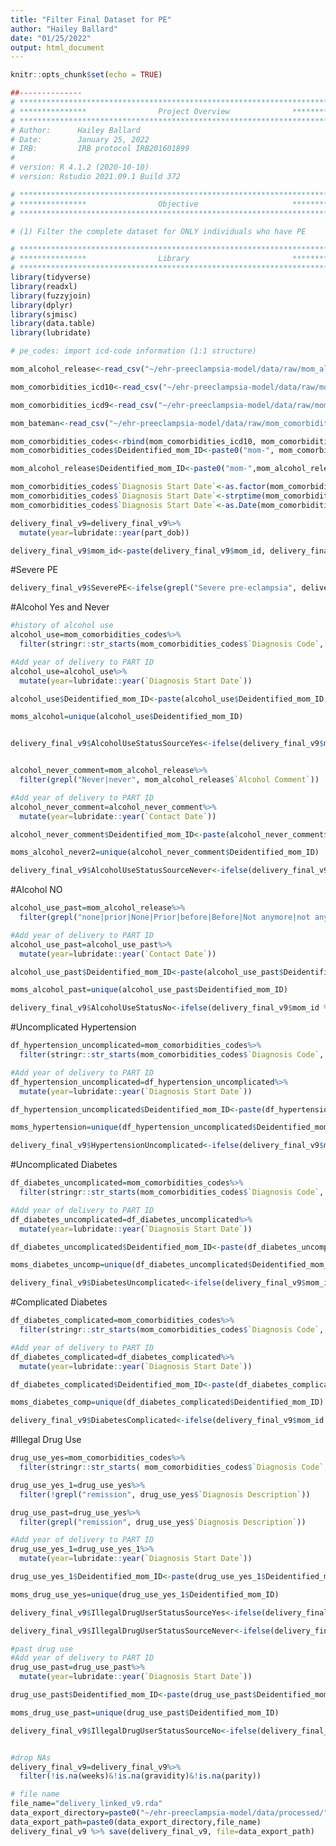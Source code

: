 ```yaml
---
title: "Filter Final Dataset for PE"
author: "Hailey Ballard"
date: "01/25/2022"
output: html_document
---
```


```r
knitr::opts_chunk$set(echo = TRUE)
```

```r
##-------------- 
# **************************************************************************** #
# ***************                Project Overview              *************** #
# **************************************************************************** #
# Author:      Hailey Ballard
# Date:        January 25, 2022
# IRB:         IRB protocol IRB201601899  
#
# version: R 4.1.2 (2020-10-10)
# version: Rstudio 2021.09.1 Build 372  

# **************************************************************************** #
# ***************                Objective                     *************** #
# **************************************************************************** #

# (1) Filter the complete dataset for ONLY individuals who have PE

```


```r
# **************************************************************************** #
# ***************                Library                       *************** #
# **************************************************************************** #
library(tidyverse)
library(readxl)
library(fuzzyjoin)
library(dplyr)
library(sjmisc)
library(data.table)
library(lubridate)
```

```r

# pe_codes: import icd-code information (1:1 structure)

mom_alcohol_release<-read_csv("~/ehr-preeclampsia-model/data/raw/mom_alcohol_release.csv")

mom_comorbidities_icd10<-read_csv("~/ehr-preeclampsia-model/data/raw/mom_comorbidities_list_ICD10_release.csv")

mom_comorbidities_icd9<-read_csv("~/ehr-preeclampsia-model/data/raw/mom_comorbidities_list_ICD9_release.csv")

mom_bateman<-read_csv("~/ehr-preeclampsia-model/data/raw/mom_comorbidities_list_batman_release.csv")

mom_comorbidities_codes<-rbind(mom_comorbidities_icd10, mom_comorbidities_icd9)
mom_comorbidities_codes$Deidentified_mom_ID<-paste0("mom-", mom_comorbidities_codes$Deidentified_mom_ID)

mom_alcohol_release$Deidentified_mom_ID<-paste0("mom-",mom_alcohol_release$Deidentified_mom_ID)

mom_comorbidities_codes$`Diagnosis Start Date`<-as.factor(mom_comorbidities_codes$`Diagnosis Start Date`)
mom_comorbidities_codes$`Diagnosis Start Date`<-strptime(mom_comorbidities_codes$`Diagnosis Start Date`, format="%m/%d/%y")
mom_comorbidities_codes$`Diagnosis Start Date`<-as.Date(mom_comorbidities_codes$`Diagnosis Start Date`, format="%m-%d-%y")

delivery_final_v9=delivery_final_v9%>%
  mutate(year=lubridate::year(part_dob))

delivery_final_v9$mom_id<-paste(delivery_final_v9$mom_id, delivery_final_v9$year, sep = "_")

```

#Severe PE
```r

delivery_final_v9$SeverePE<-ifelse(grepl("Severe pre-eclampsia", delivery_final_v9$perinatal_dx_descrip), "1", "0")

```
#Alcohol Yes and Never
```r
#history of alcohol use
alcohol_use=mom_comorbidities_codes%>%
  filter(stringr::str_starts(mom_comorbidities_codes$`Diagnosis Code`, "F10|K29|K70.0|K70.3|K70.9|291.8|291.9|303.0|303.9|305.0|571.1|571.3|571.3|980.9"))

#Add year of delivery to PART ID
alcohol_use=alcohol_use%>%
  mutate(year=lubridate::year(`Diagnosis Start Date`)) 

alcohol_use$Deidentified_mom_ID<-paste(alcohol_use$Deidentified_mom_ID, alcohol_use$year, sep = "_")

moms_alcohol=unique(alcohol_use$Deidentified_mom_ID)


delivery_final_v9$AlcoholUseStatusSourceYes<-ifelse(delivery_final_v9$mom_id %in% moms_alcohol, "1", "0")


alcohol_never_comment=mom_alcohol_release%>%
  filter(grepl("Never|never", mom_alcohol_release$`Alcohol Comment`)) 

#Add year of delivery to PART ID
alcohol_never_comment=alcohol_never_comment%>%
  mutate(year=lubridate::year(`Contact Date`)) 

alcohol_never_comment$Deidentified_mom_ID<-paste(alcohol_never_comment$Deidentified_mom_ID, alcohol_never_comment$year, sep = "_")

moms_alcohol_never2=unique(alcohol_never_comment$Deidentified_mom_ID)

delivery_final_v9$AlcoholUseStatusSourceNever<-ifelse(delivery_final_v9$mom_id %in% moms_alcohol_never2, "1", "0")

```

#Alcohol NO
```r

alcohol_use_past=mom_alcohol_release%>%
  filter(grepl("none|prior|None|Prior|before|Before|Not anymore|not anymore|", mom_alcohol_release$`Alcohol Comment`)) 

#Add year of delivery to PART ID
alcohol_use_past=alcohol_use_past%>%
  mutate(year=lubridate::year(`Contact Date`)) 

alcohol_use_past$Deidentified_mom_ID<-paste(alcohol_use_past$Deidentified_mom_ID, alcohol_use_past$year, sep = "_")

moms_alcohol_past=unique(alcohol_use_past$Deidentified_mom_ID)

delivery_final_v9$AlcoholUseStatusNo<-ifelse(delivery_final_v9$mom_id %in% moms_alcohol_past, "1", "0")
```

#Uncomplicated Hypertension
```r
df_hypertension_uncomplicated=mom_comorbidities_codes%>%
  filter(stringr::str_starts(mom_comorbidities_codes$`Diagnosis Code`, "401"))

#Add year of delivery to PART ID
df_hypertension_uncomplicated=df_hypertension_uncomplicated%>%
  mutate(year=lubridate::year(`Diagnosis Start Date`)) 

df_hypertension_uncomplicated$Deidentified_mom_ID<-paste(df_hypertension_uncomplicated$Deidentified_mom_ID, df_hypertension_uncomplicated$year, sep = "_")

moms_hypertension=unique(df_hypertension_uncomplicated$Deidentified_mom_ID)

delivery_final_v9$HypertensionUncomplicated<-ifelse(delivery_final_v9$mom_id %in% moms_hypertension, "1", "0")

```

#Uncomplicated Diabetes
```r
df_diabetes_uncomplicated=mom_comorbidities_codes%>%
  filter(stringr::str_starts(mom_comorbidities_codes$`Diagnosis Code`, "E10.0|E10.1|E10.09|E11.0|E11.1|E11.9|E12.0|E12.1|E12.9|E13.0|E13.1|E13.9|E14.0|E14.1|E14.9|250.0|250.1|250.2|250.3"))

#Add year of delivery to PART ID
df_diabetes_uncomplicated=df_diabetes_uncomplicated%>%
  mutate(year=lubridate::year(`Diagnosis Start Date`))

df_diabetes_uncomplicated$Deidentified_mom_ID<-paste(df_diabetes_uncomplicated$Deidentified_mom_ID, df_diabetes_uncomplicated$year, sep = "_")

moms_diabetes_uncomp=unique(df_diabetes_uncomplicated$Deidentified_mom_ID)

delivery_final_v9$DiabetesUncomplicated<-ifelse(delivery_final_v9$mom_id %in% moms_diabetes_uncomp, "1", "0")

```

#Complicated Diabetes
```r
df_diabetes_complicated=mom_comorbidities_codes%>%
  filter(stringr::str_starts(mom_comorbidities_codes$`Diagnosis Code`, "E10.2|E10.3|E10.4|E10.5|E10.6|E10.7|E10.8|E11.2|E11.3|E11.4|E11.5|E11.6|E11.7|E11.8|E12.2|E12.3|E12.4|E12.5|E12.6|E12.7|E12.8|E13.2|E13.3|E13.4|E13.5|E13.6|E13.7|E13.8|E14.2|E14.3|E14.4|E14.5|E14.6|E14.7|E14.8|250.4|250.5|250.6|250.7|250.8|250.9")) 

#Add year of delivery to PART ID
df_diabetes_complicated=df_diabetes_complicated%>%
  mutate(year=lubridate::year(`Diagnosis Start Date`))

df_diabetes_complicated$Deidentified_mom_ID<-paste(df_diabetes_complicated$Deidentified_mom_ID, df_diabetes_complicated$year, sep = "_")

moms_diabetes_comp=unique(df_diabetes_complicated$Deidentified_mom_ID)

delivery_final_v9$DiabetesComplicated<-ifelse(delivery_final_v9$mom_id %in% moms_diabetes_comp, "1", "0")

```

#Illegal Drug Use
```r

drug_use_yes=mom_comorbidities_codes%>%
  filter(stringr::str_starts( mom_comorbidities_codes$`Diagnosis Code`, "292|304|305.9"))

drug_use_yes_1=drug_use_yes%>%
  filter(!grepl("remission", drug_use_yes$`Diagnosis Description`))

drug_use_past=drug_use_yes%>%
  filter(grepl("remission", drug_use_yes$`Diagnosis Description`))

#Add year of delivery to PART ID
drug_use_yes_1=drug_use_yes_1%>%
  mutate(year=lubridate::year(`Diagnosis Start Date`)) 

drug_use_yes_1$Deidentified_mom_ID<-paste(drug_use_yes_1$Deidentified_mom_ID, drug_use_yes_1$year, sep = "_")

moms_drug_use_yes=unique(drug_use_yes_1$Deidentified_mom_ID)

delivery_final_v9$IllegalDrugUserStatusSourceYes<-ifelse(delivery_final_v9$mom_id %in% moms_drug_use_yes, "1", "0")

delivery_final_v9$IllegalDrugUserStatusSourceNever<-ifelse(delivery_final_v9$IllegalDrugUserStatusSourceYes == "1", "0", "1")

#past drug use
#Add year of delivery to PART ID
drug_use_past=drug_use_past%>%
  mutate(year=lubridate::year(`Diagnosis Start Date`)) 

drug_use_past$Deidentified_mom_ID<-paste(drug_use_past$Deidentified_mom_ID, drug_use_past$year, sep = "_")

moms_drug_use_past=unique(drug_use_past$Deidentified_mom_ID)

delivery_final_v9$IllegalDrugUserStatusSourceNo<-ifelse(delivery_final_v9$mom_id %in% moms_drug_use_past, "1", "0")


#drop NAs
delivery_final_v9=delivery_final_v9%>%
  filter(!is.na(weeks)&!is.na(gravidity)&!is.na(parity))
```

```r
# file name
file_name="delivery_linked_v9.rda"
data_export_directory=paste0("~/ehr-preeclampsia-model/data/processed/") 
data_export_path=paste0(data_export_directory,file_name)
delivery_final_v9 %>% save(delivery_final_v9, file=data_export_path)
```
